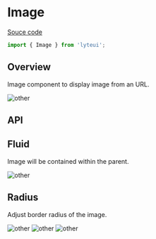 
<Meta title="Components/Image" />

# Image

[Souce code](https://github.com/chewhx/lyteui/blob/main/src/components/Image/Image.tsx)

```jsx
import { Image } from 'lyteui';
```

## Overview

Image component to display image from an URL.

<Canvas>
	<div style={{ height: '240px', width: '200px', border: '2px dashed black' }}>
		<Image src="https://picsum.photos/id/237/240/200" alt="other" />
	</div>
</Canvas>

## API

<ArgsTable of={Image} />

## Fluid

Image will be contained within the parent.

<Canvas>
	<div style={{ height: '300px', width: '300px', border: '2px dashed black' }}>
		<Image fluid src="https://picsum.photos/id/237/600/400" alt="other" />
	</div>
</Canvas>

## Radius

Adjust border radius of the image.

<Canvas>
	<Image fluid src="https://picsum.photos/id/237/300/200" alt="other" />
	<Image
		radius="sm"
		fluid
		src="https://picsum.photos/id/237/300/200"
		alt="other"
	/>
	<Image
		radius="lg"
		fluid
		src="https://picsum.photos/id/237/300/200"
		alt="other"
	/>
</Canvas>
